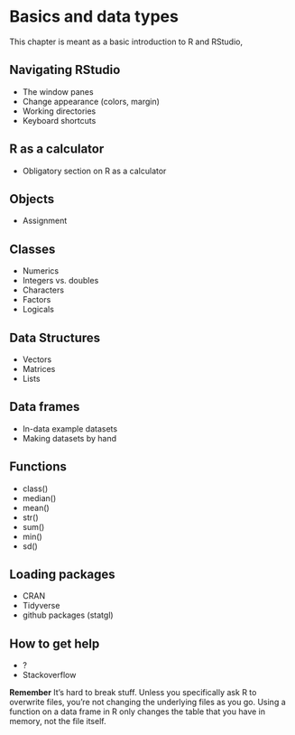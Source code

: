 # Basics and data types

This chapter is meant as a basic introduction to R and RStudio, 

## Navigating RStudio

* The window panes
* Change appearance (colors, margin)
* Working directories
* Keyboard shortcuts 

## R as a calculator

* Obligatory section on R as a calculator

## Objects

* Assignment

## Classes

* Numerics
* Integers vs. doubles
* Characters
* Factors
* Logicals

## Data Structures

* Vectors
* Matrices
* Lists

## Data frames

* In-data example datasets
* Making datasets by hand

## Functions

* class()
* median()
* mean()
* str()
* sum()
* min()
* sd()

## Loading packages

* CRAN
* Tidyverse
* github packages (statgl)

## How to get help

* ?
* Stackoverflow

**Remember**
It's hard to break stuff. Unless you specifically ask R to overwrite files,
you're not changing the underlying files as you go. Using a function on a
data frame in R only changes the table that you have in memory, not the file 
itself.
